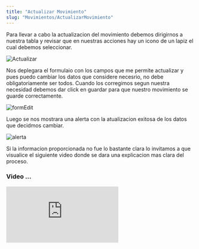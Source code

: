 ```yaml
---
title: "Actualizar Movimiento"
slug: "Movimientos/ActualizarMovimiento"
---
```



<Tabs>
  <TabItem label="Endpoint">
    <ApiEndpoint url={`${API_BASE_URL}bodega/movimientos`} />
  </TabItem>
</Tabs>

Para llevar a cabo la actualizacion del movimiento debemos dirigirnos a nuestra tabla y revisar que en nuestras acciones hay un icono de un lapiz el cual debemos seleccionar.

<Image src={Actualizar} alt="Actualizar" width={3148} height={2270} />

Nos deplegara el formulaio con los campos que me permite actualizar y pues puedo cambiar los datos que considere necesrio, no debe obligatoriamente ser todos.
Cuando los corregimos segun nuestra necesidad debemos dar click en guardar para que nuestro movimiento se guarde correctamente.

<Image src={formEdit} alt="formEdit" width={3148} height={2270} />

Luego se nos mostrara una alerta con la atualizacion exitosa de los datos que decidmos cambiar.

<Image src={alerta} alt="alerta" width={3148} height={2270} />

Si la informacion proporcionada no fue lo bastante clara lo invitamos a que visualice el siguiente video donde se dara una explicacion mas clara del proceso.

### Video ...

<div style={{ display: "flex", justifyContent: "center" }}>
  <iframe
    style={{ height: "500px", width: "100%" }}
    src="https://www.youtube.com/embed/tnFBSooxqjQ"
    title="Tutorial"
    frameBorder="0"
    allow="accelerometer; autoplay; clipboard-write; encrypted-media; gyroscope; picture-in-picture"
    allowFullScreen
  ></iframe>
</div>
